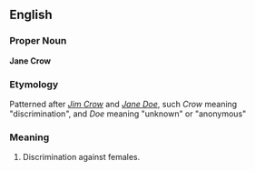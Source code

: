 ==English==

===Proper Noun===
'''Jane Crow'''

===Etymology===
Patterned after ''[[Jim Crow]]'' and ''[[Jane Doe]]'', such ''Crow'' meaning "discrimination", and ''Doe'' meaning "unknown" or "anonymous"

===Meaning===
#Discrimination against females.